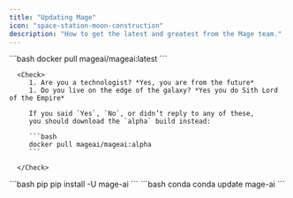 ```yaml
---
title: "Updating Mage"
icon: "space-station-moon-construction"
description: "How to get the latest and greatest from the Mage team."
---
```


<AccordionGroup>
   <Accordion title="Docker" icon="Docker">
      ```bash
      docker pull mageai/mageai:latest
      ```

      <Check>
         1. Are you a technologist? *Yes, you are from the future*
         1. Do you live on the edge of the galaxy? *Yes you do Sith Lord of the Empire*

         If you said `Yes`, `No`, or didn’t reply to any of these, 
         you should download the `alpha` build instead:

         ```bash
         docker pull mageai/mageai:alpha
         ```

      </Check>
   </Accordion>
   <Accordion title="pip/conda" icon="python">
         <CodeGroup>
            ```bash pip
            pip install -U mage-ai
            ```
            ```bash conda
            conda update mage-ai
            ```
         </CodeGroup>
   </Accordion>
</AccordionGroup>
